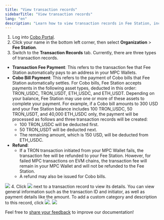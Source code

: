 ```yaml
---
title: "View transaction records"
sidebarTitle: "View transaction records"
lang: "en"
description: "Learn how to view transaction records in Fee Station, including payments for transaction fees and Cobo bills."
---
```


1. Log into [Cobo Portal](https://portal.cobo.com/login).
2. Click your name in the bottom left corner, then select **Organization** > **Fee Station**.
3. Switch to the **Transaction Records** tab. Currently, there are three types of transaction records.
- **Transaction Fee Payment**: This refers to the transaction fee that Fee Station automatically pays to an address in your MPC Wallets.
- **Cobo Bill Payment**: This refers to the payment of Cobo bills that Fee Station automatically settles. For Cobo bills, Fee Station accepts payments in the following asset types, deducted in this order: TRON_USDC, TRON_USDT, ETH_USDC, and ETH_USDT. Depending on your balance, Fee Station may use one or more of these assets to complete your payment. For example, if a Cobo bill amounts to 300 USD and your Fee Station balance includes 100 TRON_USDC, 50 TRON_USDT, and 40,000 ETH_USDC only, the payment will be processed as follows and three transaction records will be created:
    - 100 TRON_USDC will be deducted first.
    - 50 TRON_USDT will be deducted next.
    - The remaining amount, which is 150 USD, will be deducted from ETH_USDC.
- **Refund**:
    - If a TRON transaction initiated from your MPC Wallet fails, the transaction fee will be refunded to your Fee Station. However, for failed MPC transactions on EVM chains, the transaction fee will remain in your MPC Wallet and will not be refunded to the Fee Station.
    - A refund may also be issued for Cobo bills.
<img src="/en/images/fee-station/4.png" className="screenshot_full_screen"/>
4. Click <img src="/en/images/fee-station/view2.svg" className="icon"></img> next to a transaction record to view its details. You can view general information such as the transaction ID and initiator, as well as payment details like the amount. To add a custom category and description to this record, click <img src="/en/images/fee-station/edit.svg" className="icon"></img>.
<img src="/en/images/fee-station/3.png" className="screenshot_modal"/>

<Tip>Feel free to [share your feedback](https://forms.zohopublic.com/cobo/form/DocumentFeedbackForm/formperma/QvLOhxJv1_JMsJ-1dleZ8Itb_7rzN-LtgvsDdxosoVI?referrername=manuals) to improve our documentation!</Tip>